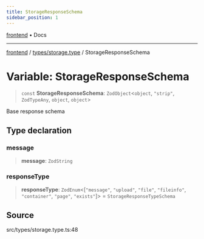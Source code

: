 ```yaml
---
title: StorageResponseSchema
sidebar_position: 1
---
```


[frontend](../../..) • Docs

***

[frontend](../../..) / [types/storage.type](..) / StorageResponseSchema

# Variable: StorageResponseSchema

> `const` **StorageResponseSchema**: `ZodObject`\<`object`, `"strip"`, `ZodTypeAny`, `object`, `object`\>

Base response schema

## Type declaration

### message

> **message**: `ZodString`

### responseType

> **responseType**: `ZodEnum`\<[`"message"`, `"upload"`, `"file"`, `"fileinfo"`, `"container"`, `"page"`, `"exists"`]\> = `StorageResponseTypeSchema`

## Source

src/types/storage.type.ts:48
